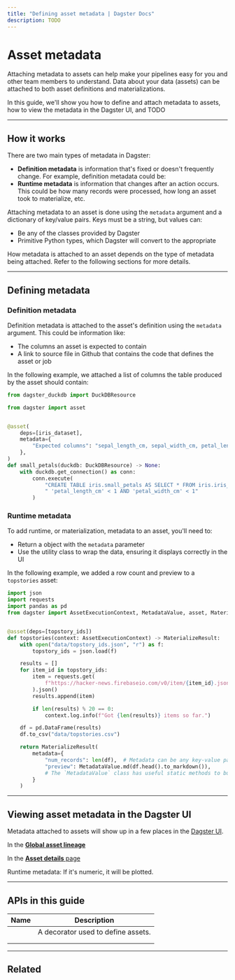```yaml
---
title: "Defining asset metadata | Dagster Docs"
description: TODO
---
```


# Asset metadata

Attaching metadata to assets can help make your pipelines easy for you and other team members to understand. Data about your data (assets) can be attached to both asset definitions and materializations.

In this guide, we'll show you how to define and attach metadata to assets, how to view the metadata in the Dagster UI, and TODO

---

## How it works

There are two main types of metadata in Dagster:

- **Definition metadata** is information that's fixed or doesn't frequently change. For example, definition metadata could be:
- **Runtime metadata** is information that changes after an action occurs. This could be how many records were processed, how long an asset took to materialize, etc.

Attaching metadata to an asset is done using the `metadata` argument and a dictionary of key/value pairs. Keys must be a string, but values can:

- Be any of the <PyObject object="MetadataValue" /> classes provided by Dagster
- Primitive Python types, which Dagster will convert to the appropriate <PyObject object="MetadataValue" />

How metadata is attached to an asset depends on the type of metadata being attached. Refer to the following sections for more details.

---

## Defining metadata

### Definition metadata

Definition metadata is attached to the asset's definition using the `metadata` argument. This could be information like:

- The columns an asset is expected to contain
- A link to source file in Github that contains the code that defines the asset or job

In the following example, we attached a list of columns the table produced by the asset should contain:

```python file=/concepts/assets/asset_definition_metadata.py startafter=start endbefore=end
from dagster_duckdb import DuckDBResource

from dagster import asset


@asset(
    deps=[iris_dataset],
    metadata={
        "Expected columns": "sepal_length_cm, sepal_width_cm, petal_length_cm, petal_width_cm, species"
    },
)
def small_petals(duckdb: DuckDBResource) -> None:
    with duckdb.get_connection() as conn:
        conn.execute(
            "CREATE TABLE iris.small_petals AS SELECT * FROM iris.iris_dataset WHERE"
            " 'petal_length_cm' < 1 AND 'petal_width_cm' < 1"
        )
```

### Runtime metadata

To add runtime, or materialization, metadata to an asset, you'll need to:

- Return a <PyObject object="MaterializeResult" /> object with the `metadata` parameter
- Use the <PyObject object="MetadataValue" /> utility class to wrap the data, ensuring it displays correctly in the UI

In the following example, we added a row count and preview to a `topstories` asset:

```python file=/tutorial/building_an_asset_graph/assets_with_metadata.py lines=3-5,13,16-42
import json
import requests
import pandas as pd
from dagster import AssetExecutionContext, MetadataValue, asset, MaterializeResult


@asset(deps=[topstory_ids])
def topstories(context: AssetExecutionContext) -> MaterializeResult:
    with open("data/topstory_ids.json", "r") as f:
        topstory_ids = json.load(f)

    results = []
    for item_id in topstory_ids:
        item = requests.get(
            f"https://hacker-news.firebaseio.com/v0/item/{item_id}.json"
        ).json()
        results.append(item)

        if len(results) % 20 == 0:
            context.log.info(f"Got {len(results)} items so far.")

    df = pd.DataFrame(results)
    df.to_csv("data/topstories.csv")

    return MaterializeResult(
        metadata={
            "num_records": len(df),  # Metadata can be any key-value pair
            "preview": MetadataValue.md(df.head().to_markdown()),
            # The `MetadataValue` class has useful static methods to build Metadata
        }
    )
```

---

## Viewing asset metadata in the Dagster UI

Metadata attached to assets will show up in a few places in the [Dagster UI](/concepts/webserver/ui).

In the [**Global asset lineage**](/concepts/webserver/ui#global-asset-lineage)

In the [**Asset details** page](/concepts/webserver/ui#asset-details)

Runtime metadata: If it's numeric, it will be plotted.

---

## APIs in this guide

| Name                                    | Description                        |
| --------------------------------------- | ---------------------------------- |
| <PyObject object="asset" decorator />   | A decorator used to define assets. |
| <PyObject object="MaterializeResult" /> |                                    |
| <PyObject object="MetadataValue" />     |                                    |

---

## Related
